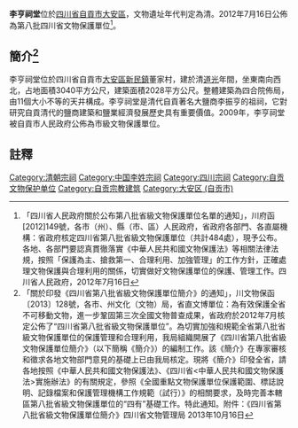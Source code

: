 {{msg:四川省文物保護單位
|名稱 = 李亨祠堂
|編號 = 120
|圖片 = 
|級別 = S8
|分類 = 
|時代 = [[清代|清代]]
|地点 = [[四川省|四川省]][[自貢市|自貢市]][[大安區_(中華人民共和國)|大安區]]
|坐標 =
|登錄 = 2012年7月16日
}}
'''李亨祠堂'''位於[[四川省|四川省]][[自貢市|自貢市]][[大安區_(中華人民共和國)|大安區]]，文物遺址年代判定為清。2012年7月16日公佈為第八批四川省文物保護單位<ref>「四川省人民政府關於公布第八批省級文物保護單位名單的通知」，川府函[2012]149號，各市（州）、縣（市、區）人民政府，省政府各部門、各直屬機構：省政府核定四川省第八批省級文物保護單位（共計484處），現予公布。各地、各部門要認真貫徹落實《中華人民共和國文物保護法》等相關法律法規，按照「保護為主、搶救第一、合理利用、加強管理」的工作方針，正確處理文物保護與合理利用的關係，切實做好文物保護單位的保護、管理工作。四川省人民政府，2012年7月16日</ref>。
== 簡介<ref>「關於印發《四川省第八批省級文物保護單位簡介》的通知」，川文物保函〔2013〕128號，各市、州文化（文物）局，省直文博單位：為有效保護全省不可移動文物，進一步鞏固第三次全國文物普查成果，省政府於2012年7月核定公佈了“四川省第八批省級文物保護單位”。為切實加強和規範全省第八批省級文物保護單位的保護管理和合理利用，我局組織開展了《四川省第八批省級文物保護單位簡介》（以下簡稱《簡介》）的編制工作。該《簡介》在專家審核和徵求各地文物部門意見的基礎上已由我局核定。現將《簡介》印發全省，請各地按照《中華人民共和國文物保護法》、《四川省<中華人民共和國文物保護法>實施辦法》的有關規定，參照《全國重點文物保護單位保護範圍、標誌說明、記錄檔案和保護管理機構工作規範（試行）》的相關要求，及時完善本轄區第八批省級文物保護單位的“四有”基礎工作。特此通知。附件：《四川省第八批省級文物保護單位簡介》四川省文物管理局  2013年10月16日</ref> ==
李亨祠堂位於四川省自貢市[[大安区_(自贡市)|大安區]][[新民鎮|新民鎮]]董家村，建於清[[道光|道光]]年間，坐東南向西北，占地面積3040平方公尺，建築面積2028平方公尺。整體建築為四合院佈局，由11個大小不等的天井構成。李亨祠堂是清代自貢著名大鹽商李振亨的祖祠，它對研究自貢清代的鹽商建築和鹽業經濟發展歷史具有重要價值。2009年，李亨祠堂被自貢市人民政府公佈為市級文物保護單位。
==註釋==
{{reflist}}
{{自贡市境内的四川省文物保护单位}} 
[[Category:清朝宗祠|Category:清朝宗祠]]
[[Category:中国李姓宗祠|Category:中国李姓宗祠]]
[[Category:四川宗祠|Category:四川宗祠]]
[[Category:自贡文物保护单位|Category:自贡文物保护单位]]
[[Category:自贡宗教建筑|Category:自贡宗教建筑]]
[[Category:大安区_(自贡市)|Category:大安区 (自贡市)]]